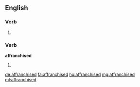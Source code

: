 ==English==

===Verb===
{{head|en}}

# {{en-past of|affranchise}}

===Verb===
'''affranchised'''

# {{en-past of|affranchize}}

[[de:affranchised]]
[[fa:affranchised]]
[[hu:affranchised]]
[[mg:affranchised]]
[[ml:affranchised]]